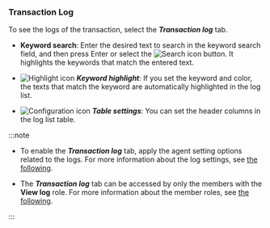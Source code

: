 ### Transaction Log

To see the logs of the transaction, select the **_Transaction log_** tab.

<ImgLang img="analysis-tx-transaction-log.png" desc="Transaction log" />

-   **Keyword search**: Enter the desired text to search in the keyword search field, and then press Enter or select the ![Search icon](/img/ico-search.svg) button. It highlights the keywords that match the entered text.

-   ![Highlight icon](/img/ic-highlight.svg) **_Keyword highlight_**: If you set the keyword and color, the texts that match the keyword are automatically highlighted in the log list.

-   ![Configuration icon](/img/ico-setting.svg) **_Table settings_**: You can set the header columns in the log list table.

:::note

-   To enable the **_Transaction log_** tab, apply the agent setting options related to the logs. For more information about the log settings, see [the following](../log/log-function).

-   The **_Transaction log_** tab can be accessed by only the members with the **View log** role. For more information about the member roles, see [the following](../project/project-structure#member-auth).

:::
